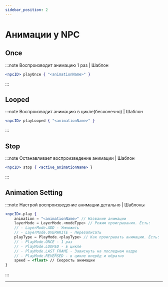 ```yaml
---
sidebar_position: 2
---
```


# Анимации у NPC

## Once

:::note Воспроизводит анимацию 1 раз | Шаблон

```jsx
<npcID> playOnce { "<animationName>" }
```

:::

## Looped

:::note Воспроизводит анимацию в цикле(бесконечно) | Шаблон

```jsx
<npcID> playLooped { "<animationName>" }
```

:::

## Stop

:::note Останавливает воспроизведение анимации | Шаблон

```jsx
<npcID> stop { <active_animationName> }
```

:::

## Animation Setting

:::note Настрой воспроизведение анимации детально | Шаблоны

```jsx
<npcID>.play {
    animation = "<animationName>" // Название анимации
    layerMode = LayerMode.<modeType> // Режим проигрывания. Есть:
    // - LayerMode.ADD - Умножить
    // - LayerMode.OVERWRITE - Перезаписать
    playType = PlayMode.<playType> // Как проигрывать анимацию. Есть:
    // - PlayMode.ONCE - 1 раз
    // - PlayMode.LOOPED - в цикле
    // - PlayMode.LAST_FRAME - Зависнуть на последнем кадре
    // - PlayMode.REVERSED - в цикле вперёд и обратно
    speed = <float> // Скорость анимации
}
```

:::

---
